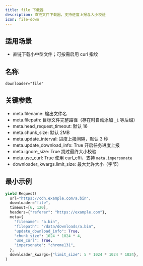 ```yaml
---
title: file 下载器
description: 直链文件下载器，支持进度上报与大小校验
icon: file-down
---
```


## 适用场景

- 直链下载小中型文件；可按需启用 curl 指纹

## 名称

`downloader="file"`

## 关键参数

- meta.filename: 输出文件名
- meta.filepath: 目标文件完整路径（存在时自动添加 `_1` 等后缀）
- meta.head_request_timeout: 默认 16
- meta.chunk_size: 默认 2MB
- meta.update_interval: 进度上报间隔，默认 3 秒
- meta.update_download_info: True 开启任务进度上报
- meta.ignore_size: True 跳过最终大小校验
- meta.use_curl: True 使用 curl_cffi，支持 `meta.impersonate`
- downloader_kwargs.limit_size: 最大允许大小（字节）

## 最小示例

```python
yield Request(
  url="https://cdn.example.com/a.bin",
  downloader="file",
  timeout=[6, 120],
  headers={"referer": "https://example.com"},
  meta={
    "filename": "a.bin",
    "filepath": "/data/downloads/a.bin",
    "update_download_info": True,
    "chunk_size": 1024 * 1024 * 4,
    "use_curl": True,
    "impersonate": "chrome131",
  },
  downloader_kwargs={"limit_size": 5 * 1024 * 1024 * 1024},
)
```



